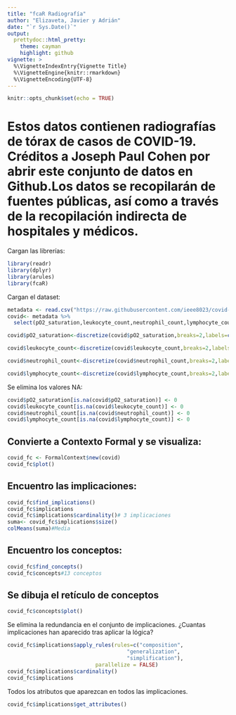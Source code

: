 ---
title: "fcaR Radiografía"
author: "Elizaveta, Javier y Adrián"
date: "`r Sys.Date()`"
output:
  prettydoc::html_pretty:
    theme: cayman
    highlight: github
vignette: >
  %\VignetteIndexEntry{Vignette Title}
  %\VignetteEngine{knitr::rmarkdown}
  %\VignetteEncoding{UTF-8}
---

```{r setup, include=FALSE}
knitr::opts_chunk$set(echo = TRUE)
```

# Estos datos contienen radiografías de tórax de casos de COVID-19. Créditos a Joseph Paul Cohen por abrir este conjunto de datos en Github.Los datos se recopilarán de fuentes públicas, así como a través de la recopilación indirecta de hospitales y médicos.

Cargan las librerías:
```{r,warning=FALSE ,results=FALSE,message=FALSE}
library(readr)
library(dplyr)
library(arules)
library(fcaR)

```

Cargan el dataset:
```{r,warning=FALSE}
metadata <- read.csv("https://raw.githubusercontent.com/ieee8023/covid-chestxray-dataset/master/metadata.csv")
covid<- metadata %>%
  select(pO2_saturation,leukocyte_count,neutrophil_count,lymphocyte_count)

covid$pO2_saturation<-discretize(covid$pO2_saturation,breaks=2,labels=c("0","1"))

covid$leukocyte_count<-discretize(covid$leukocyte_count,breaks=2,labels=c("0","1"))

covid$neutrophil_count<-discretize(covid$neutrophil_count,breaks=2,labels=c("0","1"))

covid$lymphocyte_count<-discretize(covid$lymphocyte_count,breaks=2,labels=c("0","1"))
```

Se elimina los valores NA:
```{r}
covid$pO2_saturation[is.na(covid$pO2_saturation)] <- 0
covid$leukocyte_count[is.na(covid$leukocyte_count)] <- 0
covid$neutrophil_count[is.na(covid$neutrophil_count)] <- 0
covid$lymphocyte_count[is.na(covid$lymphocyte_count)] <- 0
```

## Convierte a Contexto Formal y se visualiza:

```{r}
covid_fc <- FormalContext$new(covid)
covid_fc$plot()
```



## Encuentro las implicaciones: 
```{r}
covid_fc$find_implications()
covid_fc$implications
covid_fc$implications$cardinality()# 3 implicaciones
suma<- covid_fc$implications$size()
colMeans(suma)#Media
```


## Encuentro los conceptos: 

```{r}
covid_fc$find_concepts()
covid_fc$concepts#13 conceptos
```


## Se dibuja el retículo de conceptos
```{r}
covid_fc$concepts$plot()
```

Se elimina la redundancia en el conjunto de implicaciones. ¿Cuantas implicaciones han aparecido tras aplicar la lógica?
```{r}
covid_fc$implications$apply_rules(rules=c("composition",
                                      "generalization",
                                      "simplification"),
                            parallelize = FALSE)
covid_fc$implications$cardinality()
covid_fc$implications
```

Todos los atributos que aparezcan en todos las implicaciones.

```{r}
covid_fc$implications$get_attributes()
```

